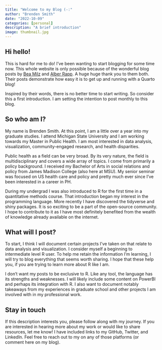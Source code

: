 ```yaml
---
title: "Welcome to my Blog (-:"
author: "Brenden Smith"
date: "2022-10-09"
categories: [personal]
description: "A brief introduction"
image: thumbnail.jpg
---
```


## Hi hello!

This is hard for me to do! I've been wanting to start blogging for some time now. This whole website is only possible because of the wonderful blog posts by [Bea Milz](https://beamilz.com/posts/2022-06-05-creating-a-blog-with-quarto/en/) and [Alber Rapp](https://albert-rapp.de/posts/13_quarto_blog_writing_guide/13_quarto_blog_writing_guide.html#create-your-first-blog-post). A huge huge thank you to them both. Their posts demonstrate how easy it is to get up and running with a Quarto blog!

Inspired by their words, there is no better time to start writing. So consider this a first introduction. I am setting the intention to post monthly to this blog.

## So who am I?

My name is Brenden Smith. At this point, I am a little over a year into my graduate studies. I attend Michigan State University and I am working towards my Master in Public Health. I am most interested in data analysis, visualization, community-engaged research, and health disparities.

Public health as a field can be very broad. By its very nature, the field is multidisciplinary and covers a wide array of topics. I come from primarily a policy background. I received my Bachelor of Arts in social relations and policy from James Madison College (also here at MSU). My senior seminar was focused on US health care and policy and pretty much ever since I've been interested in a career in PH.

During my undergrad I was also introduced to R for the first time in a quantitative methods course. That introduction began my interest in the programming language. More recently I have discovered the tidyverse and shiny packages. It is so exciting to be a part of the open-source community. I hope to contribute to it as I have most definitely benefited from the wealth of knowledge already available on the internet.

## What will I post?

To start, I think I will document certain projects I've taken on that relate to data analysis and visualization. I consider myself a beginning to intermediate level R user. To help me retain the information I'm learning, I will try to blog everything that seems worth sharing. I hope that these help you, if you are trying to learn more about R like I am.

I don't want my posts to be exclusive to R. Like any tool, the language has its strengths and weaknesses. I will likely include some content on PowerBI and perhaps its integration with R. I also want to document notably takeaways from my experiences in graduate school and other projects I am involved with in my professional work.

## Stay in touch

If this description interests you, please follow along with my journey. If you are interested in hearing more about my work or would like to share resources, let me know! I have included links to my GitHub, Twitter, and LinkedIn. Feel free to reach out to my on any of those platforms (or comment here on my blog).
